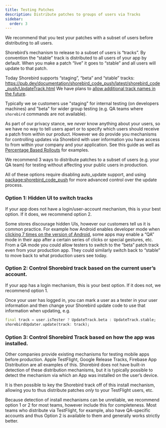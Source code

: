 ```yaml
---
title: Testing Patches
description: Distribute patches to groups of users via Tracks
sidebar:
  order: 3
---
```


We recommend that you test your patches with a subset of users before
distributing to all users.

Shorebird’s mechanism to release to a subset of users is “tracks”. By
convention the “stable” track is distributed to all users of your app by
default. When you make a patch “live” it goes to “stable” and all users will
update to that patch.

Today Shorebird supports “staging”, “beta” and “stable” tracks:
https://pub.dev/documentation/shorebird_code_push/latest/shorebird_code_push/UpdateTrack.html
We have plans to [allow additional track names in the future](https://github.com/shorebirdtech/updater/issues/255).

Typically we se customers use "staging" for internal testing (on developers
machines) and "beta" for wider group testing (e.g. QA teams where `shorebird`
commands are not available).

As part of our privacy stance, we _never_ know anything about your users, so
we have no way to tell users apart or to specify which users should receive
a patch from within our product. However we do provide you mechanisms for
controlling updates via Shorebird with user information you have access to
from within your company and your application. See this guide as well as
[Percentage Based Rollouts](/guides/percentage-based-rollouts) for examples.

We recommend 3 ways to distribute patches to a subset of
users (e.g. your QA team) for testing without affecting your public users in
production.

All of these options require disabling auto_update support, and using
[package:shorebird_code_push](https://pub.dev/packages/shorebird_code_push) for
more advanced control over the update process.

### Option 1: Hidden UI to switch tracks

If your app does not have a login/user-account mechanism, this is your best
option. If it does, we recommend option 2.

Some stores discourage hidden UIs, however our customers tell us it is common
practice. For example how Android enables developer mode when [clicking 7 times
on the version of
Android](https://developer.android.com/studio/debug/dev-options), some apps may
enable a “QA” mode in their app after a certain series of clicks or special
gestures, etc. From a QA mode you could allow testers to switch to the “beta”
patch track even from your production app. They could similarly switch back to
“stable” to move back to what production users see today.

### Option 2: Control Shorebird track based on the current user’s account.

If your app has a login mechanism, this is your best option. If it does not, we
recommend option 1.

Once your user has logged in, you can mark a user as a tester in your user
information and then change your Shorebird update code to use that information
when updating, e.g.

```dart
final track = user.isTester ? UpdateTrack.beta : UpdateTrack.stable;
shorebirdUpdater.update(track: track);
```

### Option 3: Control Shorebird Track based on how the app was installed.

Other companies provide existing mechanisms for testing mobile apps before
production. Apple TestFlight, Google Release Tracks, Firebase App Distribution
are all examples of this. Shorebird does not have built-in detection of these
distribution mechanisms, but it is typically possible to detect the mechanism
via which an App was installed on the user’s device.

It is then possible to key the Shorebird track off of this install mechanism,
allowing you to thus distribute patches _only_ to your TestFlight users, etc.

Because detection of install mechanisms can be unreliable, we recommend option 1
or 2 for most teams, however include this for completeness. Most teams who
distribute via TestFlight, for example, also have QA-specific accounts and thus
Option 2 is available to them and generally works strictly better.
